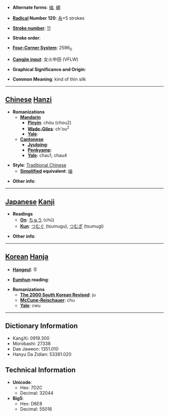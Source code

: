 * '''Alternate forms''': [[䌷]], [[綢]]

* '''[[Wiktionary:Chinese radical index| Radical]] Number 120''': [[Wiktionary:Chinese radical index 糸|糸]]+5 strokes

* '''[[Wiktionary:Chinese total strokes index|Stroke number]]''': [[Wiktionary:Chinese total strokes index 11|11]]

* '''Stroke order''': 

* '''[[Wiktionary:Chinese four corner index|Four-Corner System]]''': 2596<sub>0</sub>

* '''[[Wiktionary:Chinese Cangjie index|Cangjie input]]''': 女火中田 (VFLW)

* '''Graphical Significance and Origin''': 

* '''Common Meaning''': kind of thin silk

----

== [[Chinese]] [[Hanzi]] ==

* '''Romanizations'''
** '''[[Mandarin]]'''
*** '''[[Pinyin]]''': chóu (chou2)
*** '''[[Wade-Giles]]''': ch'ou<sup>2</sup>
*** '''[[Yale]]''': 
** '''[[Cantonese]]'''
*** '''[[Jyutping]]''':
*** '''[[Penkyamp]]''': 
*** '''[[Yale]]''': chau1, chau4

* '''Style''': [[Traditional Chinese]] 
** '''[[Simplified Chinese|Simplified]] equivalent''': [[䌷]]

* '''Other info''': 

----

== [[Japanese]] [[Kanji]] ==

* '''Readings'''
** '''[[On]]''': [[ちゅう]] (chū)
** '''[[Kun]]''': [[つむぐ]] (tsumugu), [[つむぎ]] (tsumugi)

* '''Other info''':  

----

== [[Korean]] [[Hanja]] ==

* '''[[Hangeul]]''': 주

* '''[[Eumhun]] reading''': 

* '''Romanizations'''
** '''[[The 2000 South Korean Revised Romanization|The 2000 South Korean Revised]]''': ju
** '''[[McCune-Reischauer]]''': chu
** '''[[Yale]]''': cwu

----

== Dictionary Information ==

* KangXi: 0919.300
* Morobashi: 27338
* Dae Jaweon: 1351.010
* Hanyu Da Zidian: 53381.020

== Technical Information ==

* '''Unicode''':
** Hex: 7D2C
** Decimal: 32044
* '''Big5''':
** Hex: D6E8
** Decimal: 55016
